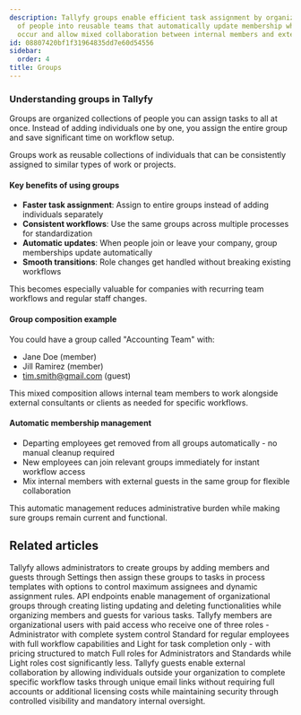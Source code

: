 ```yaml
---
description: Tallyfy groups enable efficient task assignment by organizing collections
  of people into reusable teams that automatically update membership when staff changes
  occur and allow mixed collaboration between internal members and external guests.
id: 08807420bf1f31964835dd7e60d54556
sidebar:
  order: 4
title: Groups
---
```


### Understanding groups in Tallyfy

Groups are organized collections of people you can assign tasks to all at once. Instead of adding individuals one by one, you assign the entire group and save significant time on workflow setup.

Groups work as reusable collections of individuals that can be consistently assigned to similar types of work or projects.

#### Key benefits of using groups

- **Faster task assignment**: Assign to entire groups instead of adding individuals separately
- **Consistent workflows**: Use the same groups across multiple processes for standardization
- **Automatic updates**: When people join or leave your company, group memberships update automatically
- **Smooth transitions**: Role changes get handled without breaking existing workflows

This becomes especially valuable for companies with recurring team workflows and regular staff changes.

#### Group composition example

You could have a group called "Accounting Team" with:
- Jane Doe (member)
- Jill Ramirez (member) 
- tim.smith@gmail.com (guest)

This mixed composition allows internal team members to work alongside external consultants or clients as needed for specific workflows.

#### Automatic membership management

- Departing employees get removed from all groups automatically - no manual cleanup required
- New employees can join relevant groups immediately for instant workflow access
- Mix internal members with external guests in the same group for flexible collaboration

This automatic management reduces administrative burden while making sure groups remain current and functional.


<PageTree />


## Related articles
<CardGrid>
<LinkTitleCard header="<b>Groups > Create and assign groups</b>" href="/products/pro/documenting/groups/how-to-manage-groups-and-assign-tasks-in-tallyfy/" > Tallyfy allows administrators to create groups by adding members and guests through Settings then assign these groups to tasks in process templates with options to control maximum assignees and dynamic assignment rules. </LinkTitleCard>
<LinkTitleCard header="<b>Code Samples > Managing groups</b>" href="/products/pro/integrations/open-api/code-samples/groups/" > API endpoints enable management of organizational groups through creating listing updating and deleting functionalities while organizing members and guests for various tasks. </LinkTitleCard>
<LinkTitleCard header="<b>Documenting > Members</b>" href="/products/pro/documenting/members/" > Tallyfy members are organizational users with paid access who receive one of three roles - Administrator with complete system control Standard for regular employees with full workflow capabilities and Light for task completion only - with pricing structured to match Full roles for Administrators and Standards while Light roles cost significantly less. </LinkTitleCard>
<LinkTitleCard header="<b>Documenting > Guests</b>" href="/products/pro/documenting/guests/" > Tallyfy guests enable external collaboration by allowing individuals outside your organization to complete specific workflow tasks through unique email links without requiring full accounts or additional licensing costs while maintaining security through controlled visibility and mandatory internal oversight. </LinkTitleCard>
</CardGrid>
